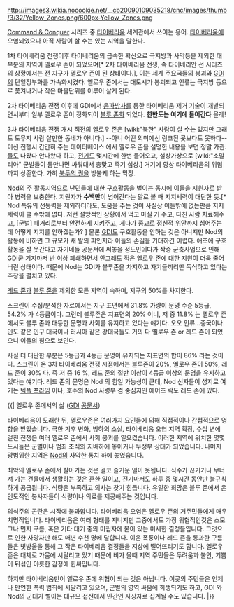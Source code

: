 http://images3.wikia.nocookie.net/__cb20090109035218/cnc/images/thumb/3/32/Yellow_Zones.png/600px-Yellow_Zones.png

[[Command & Conquer]] 시리즈 중 [[타이베리움]] 세계관에서 쓰이는 용어.
[[타이베리움]]에 오염되었으나 아직 사람이 살 수는 있는 지역을 말한다.

1차 타이베리움 전쟁이후 타이베리움의 급속한 확산으로 극지방과 사막등을 제외한 대부분의 지역이 옐로우 존이 되었으며[* 2차 타이베리움 전쟁, 즉 타이베리안 선 시리즈의 상황에서는 전 지구가 옐로우 존이 된 상태이다.], 이는 세계 주요국들의 붕괴와 [[GDI]]의 단일정부화를 가속화시켰다. 옐로우 존에서는 대도시가 붕괴되고 인류는 극지방 등으로 쫓겨나거나 작은 마을단위를 이루어 살게 된다.

2차 타이베리움 전쟁 이후에 GDI에서 [[음파]]방사를 통한 타이베리움 제거 기술이 개발되면서부터 일부 옐로우 존이 정화되어 [[블루 존]]화 되었다. '''한반도는 여기에 들어간다''' 올레! 

3차 타이베리움 전쟁 개시 직전의 옐로우 존은 [wiki:"북한" 사람이 살 '''수는''' 있지만 그래도 도무지 사람 살만한 동네가 아니다.] --아니 어떤 의미에선 링크된 곳보다도 못하다-- 미션 진행시 간간히 주는 데이터베이스 에서 옐로우 존을 설명한 내용을 보면 정말 가관. [[물]]도 나왔다 안나왔다 하고, [[전기]]도 몇시간에 한번 들어오고, 설상가상으로 [wiki:"소말리아" 군벌들이 틈만나면 싸워대서 총맞고 죽기 십상.] 거기에 항상 타이베리움의 위협까지 상존한다. 가히 [[북두의 권]]을 방불케 하는 막장.

[[Nod]]의 주 활동지역으로 난민들에 대한 구호활동을 벌이는 동시에 이들을 지원자로 받아 병력을 보충한다. 지원자가 '''수백만'''이 넘어간다는 말로 볼 때 지지세력이 대단한 듯.[* Nod 특유의 선동력을 제외하더라도, 도움을 주는 것이 사실상 이들밖에 없는만큼 지지세력이 클 수밖에 없다. 저런 절망적인 상황에서 먹고 마실 거 주고, 다친 사람 치료해주고, [군벌] 패거리로부터 안전하게 지켜주고, 게다가 종교로 정신적 위안까지 심어주는데 어떻게 지지를 안하겠는가? ] 물론 [[GDI]]도 구호활동을 안하는 것은 아니지만 Nod의 활동에 비하면 그 규모가 새 발의 피인지라 이들의 손길을 기대하긴 어렵다. 애초에 구호활동을 잘 못간다고 자기네들 공문서에 써놓을 정도인데다가 작중 군축사업으로 인해 GDI군 기지마저 반 이상 폐쇄하면서 안그래도 적은 옐로우 존에 대한 지원이 더욱 줄어버린 상태이다. 때문에 Nod는 GDI가 블루존을 차지하고 자기들끼리만 독식하고 있다는 주장을 펼치고 있다.

[[레드 존]]과 [[블루 존]]을 제외한 모든 지역이 속하며, 지구의 50%를 차지한다.

스크린이 수집/분석한 자료에서는 지구 표면에서 31.8% 가량이 문명 수준 5등급, 54.2% 가 4등급이다.
그런데 블루존은 지표면의 20% 이니, 저 중 11.8% 는 옐로우 존에서도 블루 존과 대등한 문명과 사회를 유지하고 있다는 얘기다. 오오 인류...중국이나 인도 같은 인구 대국이나 러시아 같은 강대국들도 거의 다 옐로우 존 or 레드 존이 되었으니 이들의 힘으로 보인다.

사실 더 대단한 부분은 5등급과 4등급 문명이 유지되는 지표면의 합이 86% 라는 것이다. 스크린이 온 3차 타이베리움 전쟁 시점에서는 블루존이 20%, 옐로우 존이 50%, 레드 존이 30% 다. 즉 저 중 16 %, 레드 존의 절반 이상이 4등급 이상의 문명을 유지하고 있다는 얘기다. 레드 존의 문명은 Nod 의 힘일 가능성이 큰데, Nod 신자들이 성지로 여기는 [[템플 프라임]] 이나, 호주의 Nod 사령부 겸 중심지인 에어즈 락도 레드 존에 있다.

{{|
옐로우 존에서의 삶 ([[GDI]] [[공문서]])

타이베리움이 도래한 뒤, 옐로우존은 여러가지 요인들에 의해 직접적이나 간접적으로 영향을 받았습니다. 극한 기후 변화, 빙하의 소실, 타이베리움 오염 지역 확장, 수십 년에 걸친 전쟁은 여러 옐로우 존에서 사회 붕괴를 일으켰습니다. 이러한 지역에 위치한 몇몇 도시들은 군벌이나 범죄 조직의 지배하에 놓이거나 무정부 상태가 되었습니다. 나머지 광범위한 지역은 [[Nod]]의 사악한 통치 하에 놓였습니다.

최악의 옐로우 존에서 살아가는 것은 결코 즐거운 일이 못됩니다. 식수가 끊기거나 무너져 가는 건물에서 생활하는 것은 흔한 일이고, 전기마저도 하루 중 몇시간 동안만 불규칙하게 공급됩니다. 식량은 부족하고 의사는 찾기 힘듭니다. 유일한 희망은 블루 존에서 온 인도적인 봉사자들이 식량이나 의료를 제공해주는 것입니다.

의식주의 곤란은 시작에 불과합니다. 타이베리움 오염은 옐로우 존의 거주민들에게 매우 치명적입니다. 타이베리움은 여러 형태를 지니지만 그중에서도 가장 위협적인것은 스모그나 먼지 구름, 혹은 기타 대기 중의 미립자에 뭍어 있는 미세한 결정들입니다. 그것으로 인한 사망자만 해도 매년 수천 명에 달합니다. 이온 폭풍이나 레드 존을 통과한 구름들은 빗방울을 통해 그 작은 타이베리움 결정들을 지상에 떨어뜨리기도 합니다. 옐로우 존은 대체로 가뭄에 시달리고 있기 때문에 비가 올때 지역 주민들은 두려움과 불안, 기쁨이 뒤섞인 야릇한 감정에 휩싸입니다.

하지만 타이베리움만이 옐로우 존에 위협이 되는 것은 아닙니다. 이곳의 주민들은 언제나 만연한 폭력 범죄에 시달리고 있으며, 군벌의 영역 싸움에 희생되기도 하고, GDI 와 Nod의 군대가 벌이는 대규모 접전에서 민간인 사상자로 집계될 수도 있습니다.
|}}
